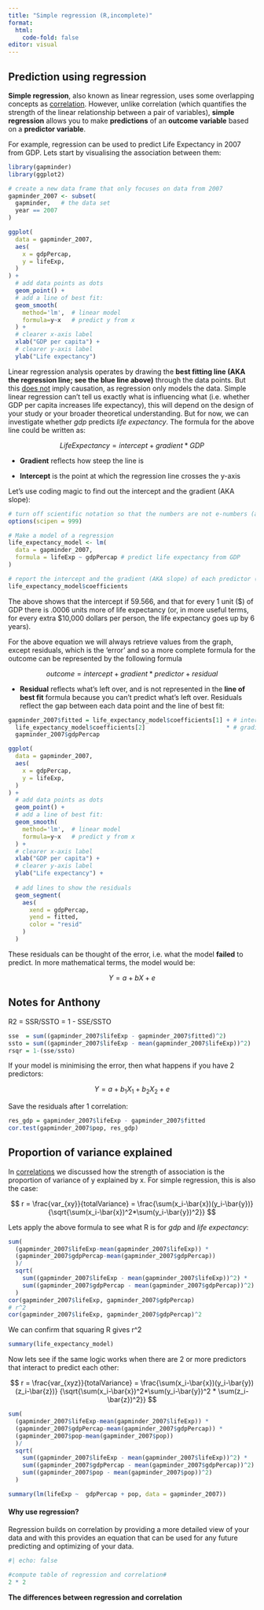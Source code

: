```yaml
---
title: "Simple regression (R,incomplete)"
format: 
  html:
    code-fold: false
editor: visual
---
```


## Prediction using regression

**Simple regression**, also known as linear regression, uses some overlapping concepts as [correlation](../correlations/correlations.html){target="_blank"}. However, unlike correlation (which quantifies the strength of the linear relationship between a pair of variables), **simple regression** allows you to make **predictions** of an **outcome variable** based on a **predictor variable**.

For example, regression can be used to predict Life Expectancy in 2007 from GDP. Lets start by visualising the association between them:

```r
library(gapminder)
library(ggplot2)

# create a new data frame that only focuses on data from 2007
gapminder_2007 <- subset(
  gapminder,   # the data set
  year == 2007     
)

ggplot(
  data = gapminder_2007,
  aes(
    x = gdpPercap,
    y = lifeExp,
  )
) + 
  # add data points as dots
  geom_point() + 
  # add a line of best fit:
  geom_smooth(
    method='lm',  # linear model
    formula=y~x   # predict y from x
  ) +
  # clearer x-axis label
  xlab("GDP per capita") +
  # clearer y-axis label
  ylab("Life expectancy")
```

Linear regression analysis operates by drawing the **best fitting line (AKA the regression line; see the blue line above)** through the data points. But this [does not]{.underline} imply causation, as regression only models the data. Simple linear regression can't tell us exactly what is influencing what (i.e. whether GDP per capita increases life expectancy), this will depend on the design of your study or your broader theoretical understanding. But for now, we can investigate whether $gdp$ predicts $life$ $expectancy$. The formula for the above line could be written as:

$$
Life Expectancy = intercept + gradient * GDP
$$

-   **Gradient** reflects how steep the line is

-   **Intercept** is the point at which the regression line crosses the y-axis

Let's use coding magic to find out the intercept and the gradient (AKA slope):

```r
# turn off scientific notation so that the numbers are not e-numbers (and thus easier to read)
options(scipen = 999)

# Make a model of a regression
life_expectancy_model <- lm(
  data = gapminder_2007,
  formula = lifeExp ~ gdpPercap # predict life expectancy from GDP
)

# report the intercept and the gradient (AKA slope) of each predictor (which will only be GDP)
life_expectancy_model$coefficients
```

The above shows that the intercept if 59.566, and that for every 1 unit (\$) of GDP there is .0006 units more of life expectancy (or, in more useful terms, for every extra \$10,000 dollars per person, the life expectancy goes up by 6 years).

For the above equation we will always retrieve values from the graph, except residuals, which is the 'error' and so a more complete formula for the outcome can be represented by the following formula

$$
outcome = intercept + gradient * predictor + residual
$$

-   **Residual** reflects what's left over, and is not represented in the **line of best fit** formula because you can't predict what's left over. Residuals reflect the gap between each data point and the line of best fit:

```r
gapminder_2007$fitted = life_expectancy_model$coefficients[1] + # intercept
  life_expectancy_model$coefficients[2]                       * # gradient
  gapminder_2007$gdpPercap

ggplot(
  data = gapminder_2007,
  aes(
    x = gdpPercap,
    y = lifeExp,
  )
) + 
  # add data points as dots
  geom_point() + 
  # add a line of best fit:
  geom_smooth(
    method='lm',  # linear model
    formula=y~x   # predict y from x
  ) +
  # clearer x-axis label
  xlab("GDP per capita") +
  # clearer y-axis label
  ylab("Life expectancy") +
  
  # add lines to show the residuals
  geom_segment(
    aes(
      xend = gdpPercap,
      yend = fitted,
      color = "resid"
    )
  )
```

These residuals can be thought of the error, i.e. what the model **failed** to predict. In more mathematical terms, the model would be:

$$
Y = a + bX + e
$$

## Notes for Anthony

R2 = SSR/SSTO = 1 - SSE/SSTO

```r
sse  = sum((gapminder_2007$lifeExp - gapminder_2007$fitted)^2)
ssto = sum((gapminder_2007$lifeExp - mean(gapminder_2007$lifeExp))^2)
rsqr = 1-(sse/ssto)
```

If your model is minimising the error, then what happens if you have 2 predictors:

$$
Y = a + b_1X_1 + b_2X_2 + e
$$

Save the residuals after 1 correlation:

```r
res_gdp = gapminder_2007$lifeExp - gapminder_2007$fitted
cor.test(gapminder_2007$pop, res_gdp)
```

## Proportion of variance explained

In [correlations](../correlations/correlations.html){target="_blank"} we discussed how the strength of association is the proportion of variance of y explained by x. For simple regression, this is also the case:

$$
r = \frac{var_{xy}}{totalVariance} = \frac{\sum(x_i-\bar{x})(y_i-\bar{y})}
                                      {\sqrt{\sum(x_i-\bar{x})^2*\sum(y_i-\bar{y})^2}}
$$

Lets apply the above formula to see what R is for $gdp$ and $life$ $expectancy$:

```r
sum(
  (gapminder_2007$lifeExp-mean(gapminder_2007$lifeExp)) * 
  (gapminder_2007$gdpPercap-mean(gapminder_2007$gdpPercap))
  )/
  sqrt(
    sum((gapminder_2007$lifeExp - mean(gapminder_2007$lifeExp))^2) *
    sum((gapminder_2007$gdpPercap - mean(gapminder_2007$gdpPercap))^2) 
  )
cor(gapminder_2007$lifeExp, gapminder_2007$gdpPercap)
# r^2
cor(gapminder_2007$lifeExp, gapminder_2007$gdpPercap)^2 
```

We can confirm that squaring R gives r\^2

```r
summary(life_expectancy_model)
```

Now lets see if the same logic works when there are 2 or more predictors that interact to predict each other:

$$
r = \frac{var_{xyz}}{totalVariance} = \frac{\sum(x_i-\bar{x})(y_i-\bar{y})(z_i-\bar{z})}
                                      {\sqrt{\sum(x_i-\bar{x})^2*\sum(y_i-\bar{y})^2 * \sum(z_i-\bar{z})^2}}
$$

```r
sum(
  (gapminder_2007$lifeExp-mean(gapminder_2007$lifeExp)) * 
  (gapminder_2007$gdpPercap-mean(gapminder_2007$gdpPercap)) *
  (gapminder_2007$pop-mean(gapminder_2007$pop))  
  )/
  sqrt(
    sum((gapminder_2007$lifeExp - mean(gapminder_2007$lifeExp))^2) *
    sum((gapminder_2007$gdpPercap - mean(gapminder_2007$gdpPercap))^2) * 
    sum((gapminder_2007$pop - mean(gapminder_2007$pop))^2) 
  )
```

```r
summary(lm(lifeExp ~  gdpPercap + pop, data = gapminder_2007))
```

#### **Why use regression?**

Regression builds on correlation by providing a more detailed view of your data and with this provides an equation that can be used for any future predicting and optimizing of your data.

```r
#| echo: false

#compute table of regression and correlation#
2 * 2
```

**The differences between regression and correlation**
